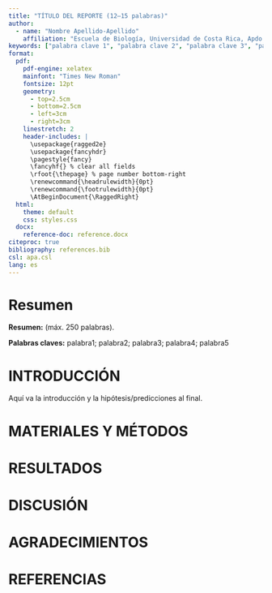 ```yaml
---
title: "TÍTULO DEL REPORTE (12–15 palabras)"
author:
  - name: "Nombre Apellido-Apellido"
    affiliation: "Escuela de Biología, Universidad de Costa Rica, Apdo. 11501-2060, San Pedro, San José, Costa Rica."
keywords: ["palabra clave 1", "palabra clave 2", "palabra clave 3", "palabra clave 4", "palabra clave 5"]
format:
  pdf:
    pdf-engine: xelatex
    mainfont: "Times New Roman"
    fontsize: 12pt
    geometry:
      - top=2.5cm
      - bottom=2.5cm
      - left=3cm
      - right=3cm
    linestretch: 2
    header-includes: |
      \usepackage{ragged2e}
      \usepackage{fancyhdr}
      \pagestyle{fancy}
      \fancyhf{} % clear all fields
      \rfoot{\thepage} % page number bottom-right
      \renewcommand{\headrulewidth}{0pt}
      \renewcommand{\footrulewidth}{0pt}
      \AtBeginDocument{\RaggedRight}
  html:
    theme: default
    css: styles.css
  docx:
    reference-doc: reference.docx
citeproc: true
bibliography: references.bib
csl: apa.csl
lang: es
---
```


# Resumen

**Resumen:** (máx. 250 palabras).

**Palabras claves:** palabra1; palabra2; palabra3; palabra4; palabra5

# INTRODUCCIÓN

Aquí va la introducción y la hipótesis/predicciones al final.

# MATERIALES Y MÉTODOS

# RESULTADOS

# DISCUSIÓN

# AGRADECIMIENTOS

# REFERENCIAS

